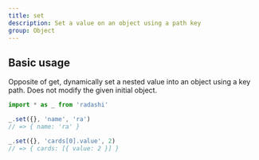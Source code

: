 ```yaml
---
title: set
description: Set a value on an object using a path key
group: Object
---
```


## Basic usage

Opposite of get, dynamically set a nested value into an object using a key path. Does not modify the given initial object.

```ts
import * as _ from 'radashi'

_.set({}, 'name', 'ra')
// => { name: 'ra' }

_.set({}, 'cards[0].value', 2)
// => { cards: [{ value: 2 }] }
```
